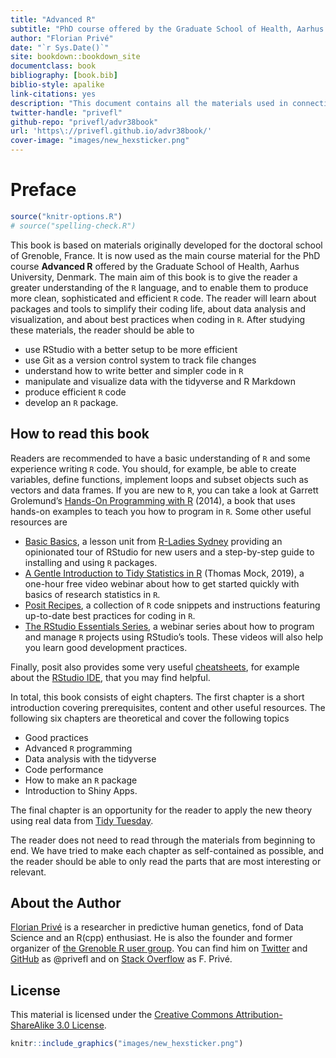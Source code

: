 ```yaml
--- 
title: "Advanced R"
subtitle: "PhD course offered by the Graduate School of Health, Aarhus University"
author: "Florian Privé"
date: "`r Sys.Date()`"
site: bookdown::bookdown_site
documentclass: book
bibliography: [book.bib]
biblio-style: apalike
link-citations: yes
description: "This document contains all the materials used in connection to the PhD course about Advanced R held first at the doctoral school of Grenoble, France, and afterwards at the Graduate School of Health, Aarhus University, Denmark."
twitter-handle: "privefl"
github-repo: "privefl/advr38book"
url: 'https\://privefl.github.io/advr38book/'
cover-image: "images/new_hexsticker.png"
---
```



# Preface {.unnumbered}

```r
source("knitr-options.R")
# source("spelling-check.R")
```

This book is based on materials originally developed for the doctoral school of Grenoble, France. It is now used as the main course material for the PhD course **Advanced R** offered by the Graduate School of Health, Aarhus University, Denmark.
The main aim of this book is to give the reader a greater understanding of the `R` language, and to enable them to produce more clean, sophisticated and efficient `R` code. The reader will learn about packages and tools to simplify their coding life, about data analysis and visualization, and about best practices when coding in `R`.
After studying these materials, the reader should be able to

* use RStudio with a better setup to be more efficient
* use Git as a version control system to track file changes
* understand how to write better and simpler code in `R`
* manipulate and visualize data with the tidyverse and R Markdown
* produce efficient `R` code
* develop an `R` package.


## How to read this book {.unnumbered}

Readers are recommended to have a basic understanding of `R` and some experience writing `R` code. You should, for example, be able to create variables, define functions, implement loops and subset objects such as vectors and data frames. 
If you are new to `R`, you can take a look at Garrett Grolemund's [Hands-On Programming with R](https://rstudio-education.github.io/hopr/) (2014), a book that uses hands-on examples to teach you how to program in `R`. Some other useful resources are

* [Basic Basics](https://rladiessydney.org/courses/ryouwithme/01-basicbasics-0/), a lesson unit from [R-Ladies Sydney](https://rladiessydney.org/) providing an opinionated tour of RStudio for new users and a step-by-step guide to installing and using `R` packages.
* [A Gentle Introduction to Tidy Statistics in R](https://posit.co/resources/videos/a-gentle-introduction-to-tidy-statistics-in-r/) (Thomas Mock, 2019), a one-hour free video webinar about how to get started quickly with basics of research statistics in `R`.
* [Posit Recipes](https://posit.cloud/learn/recipes), a collection of `R` code snippets and instructions featuring up-to-date best practices for coding in `R`.
* [The RStudio Essentials Series](https://www.rstudio.com/tags/essentials/), a webinar series about how to program and manage `R` projects using RStudio's tools. These videos will also help you learn good development practices. 

Finally, posit also provides some very useful [cheatsheets](https://posit.co/resources/cheatsheets/), for example about the [RStudio IDE](https://rstudio.github.io/cheatsheets/html/rstudio-ide.html), that you may find helpful.

In total, this book consists of eight chapters. The first chapter is a short introduction covering prerequisites, content and other useful resources. The following six chapters are theoretical and cover the following topics

* Good practices
* Advanced `R` programming
* Data analysis with the tidyverse
* Code performance
* How to make an `R` package
* Introduction to Shiny Apps.

The final chapter is an opportunity for the reader to apply the new theory using real data from [Tidy Tuesday](https://github.com/rfordatascience/tidytuesday/blob/master/README.md).

The reader does not need to read through the materials from beginning to end. We have tried to make each chapter as self-contained as possible, and the reader should be able to only read the parts that are most interesting or relevant. 

## About the Author {-}

[Florian Privé](https://privefl.github.io/) is a researcher in predictive human genetics, fond of Data Science and an R(cpp) enthusiast. He is also the founder and former organizer of [the Grenoble R user group](https://r-in-grenoble.github.io/). You can find him on [Twitter](https://twitter.com/privefl) and [GitHub](https://github.com/privefl) as \@privefl and on [Stack Overflow](https://stackoverflow.com/users/6103040/f-priv%c3%a9) as F. Privé.

## License {-}

This material is licensed under the [Creative Commons Attribution-ShareAlike 3.0 License](http://creativecommons.org/licenses/by-sa/3.0/). 

```r
knitr::include_graphics("images/new_hexsticker.png")
```

